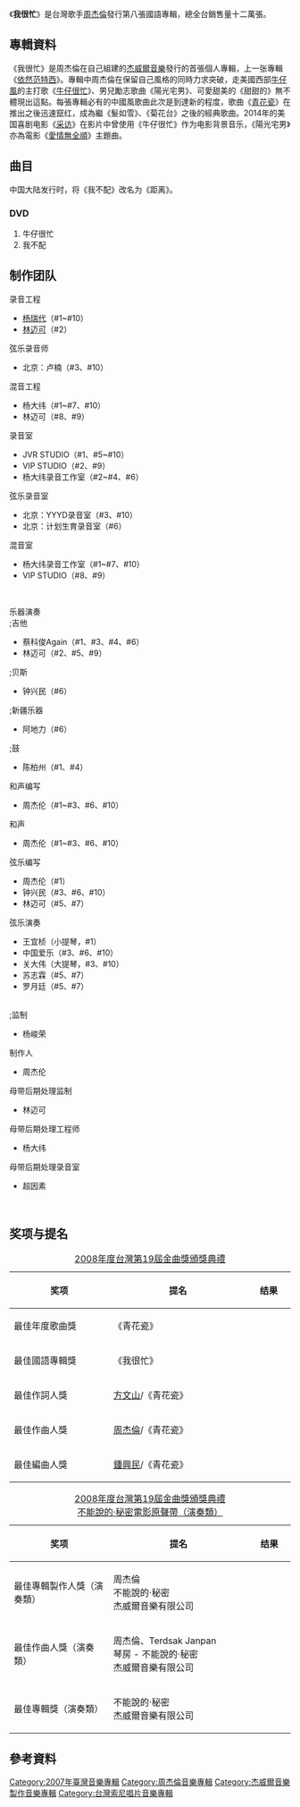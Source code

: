 {{noteTA
|G1=Music
}}
{{Infobox album
| name         = 我很忙
| type         = studio
| artist       = [[周杰倫|周杰倫]]
| cover        = Jay_Chou_on_the_run.jpg
| released     = {{Start date|2007|11|2}}
| genre        = [[華語流行音樂|華語流行音樂]]
| label        = [[杰威爾音樂|杰威爾音樂]]<ref>{{Cite web |url=https://www.bamid.gov.tw/information_176_64121.html |title=第十九屆金曲獎入圍名單 |access-date=2020-05-01 |archive-date=2019-09-29 |archive-url=https://web.archive.org/web/20190929191236/https://www.bamid.gov.tw/information_176_64121.html }}</ref>
| producer     = [[周杰倫|周杰倫]]
| prev_title   = [[黃金甲_EP|黃金甲 EP]]
| prev_year    = 2006
| next_title   = [[周杰倫2007世界巡迴演唱會|周杰倫2007世界巡迴演唱會]]
| next_year    = 2008
}}

《'''我很忙'''》是台灣歌手[[周杰倫|周杰倫]]發行第八張國語專輯，總全台銷售量十二萬張。

==專輯資料==
《我很忙》是周杰倫在自己組建的[[杰威爾音樂|杰威爾音樂]]發行的首張個人專輯，上一张專輯《[[依然范特西|依然范特西]]》。專輯中周杰倫在保留自己風格的同時力求突破，走美國西部[[牛仔風|牛仔風]]的主打歌《[[牛仔很忙|牛仔很忙]]》、男兒勵志歌曲《陽光宅男》、可愛甜美的《甜甜的》無不體現出這點。每張專輯必有的中國風歌曲此次是到達新的程度，歌曲《[[青花瓷_(歌曲)|青花瓷]]》在推出之後迅速竄红，成為繼《髮如雪》、《菊花台》之後的經典歌曲。2014年的美国喜剧电影《[[采访_(电影)|采访]]》在影片中曾使用《牛仔很忙》作为电影背景音乐，《陽光宅男》亦為電影《[[愛情無全順|愛情無全順]]》主題曲。

== 曲目 ==
{{Track listing
| headline        = CD
| total_length    = 39:08
| all_music       = [[周杰伦|周杰伦]]
| all_producer    = 周杰伦

| title1          = 牛仔很忙
| lyrics1         =[[黄俊郎|黄俊郎]]
| arranger1       =[[钟兴民|钟兴民]]
| length1         = 2:48

| title2          = 彩虹
| lyrics2         = 周杰伦
| arranger2       = [[林迈可|林迈可]]
| length2         = 4:23

| title3          = 青花瓷
| lyrics3         = [[方文山|方文山]]
| arranger3       = 钟兴民
| length3         = 3:59

| title4          = 阳光宅男
| lyrics4         = 方文山
| arranger4       = 周杰伦
| length4         = 3:42

| title5          = 蒲公英的约定
| lyrics5         = 方文山
| arranger5       = 林迈可
| length5         = 4:07

| title6          = 无双
| lyrics6         = 方文山
| arranger6       = 钟兴民
| length6         = 3:53

| title7          = 我不配
| lyrics7         = 方文山
| arranger7       = 林迈可
| length7         = 4:48

| title8          = 扯
| lyrics8         = 方文山
| arranger8       = 林迈可
| length8         = 3:30

| title9          = 甜甜的
| lyrics9         = 方文山
| arranger9       = 林迈可
| length9         = 4:03

| title10          = 最长的电影
| lyrics10         = 周杰伦
| arranger10       = 钟兴民
| length10         = 3:55
}}中国大陆发行时，将《我不配》改名为《距离》。

===DVD===
#牛仔很忙
#我不配

== 制作团队 ==
{{col-begin}}
{{col-2}}
;录音工程
*[[杨瑞代|杨瑞代]]（#1~#10）
*[[林迈可|林迈可]]（#2）

;弦乐录音师
*北京：卢楠（#3、#10）

;混音工程
*杨大纬（#1~#7、#10）
*林迈可（#8、#9）

{{col-2}}
;录音室
*JVR STUDIO（#1、#5~#10）
*VIP STUDIO（#2、#9）
*杨大纬录音工作室（#2~#4、#6）

;弦乐录音室
*北京：YYYD录音室（#3、#10）
*北京：计划生育录音室（#6）

;混音室
*杨大纬录音工作室（#1~#7、#10）
*VIP STUDIO（#8、#9）

{{col-end}}

<br/>
{{col-begin}}
{{col-2}}
;乐器演奏
;;吉他
*蔡科俊Again（#1、#3、#4、#6）
*林迈可（#2、#5、#9）

;;贝斯
*钟兴民（#6）

;;新疆乐器
*阿地力（#6）

;;鼓
*陈柏州（#1、#4）

{{Col-2}}

;和声编写
*周杰伦（#1~#3、#6、#10）

;和声
*周杰伦（#1~#3、#6、#10）

;弦乐编写
*周杰伦（#1）
*钟兴民（#3、#6、#10）
*林迈可（#5、#7）

;弦乐演奏
*王宜桢（小提琴，#1）
*中国爱乐（#3、#6、#10）
*关大伟（大提琴，#3、#10）
*苏志霖（#5、#7）
*罗月廷（#5、#7）

{{Col-end}}

<br/>
;监制
*杨峻荣

;制作人
*周杰伦

;母带后期处理监制
*林迈可

;母带后期处理工程师
*杨大纬

;母带后期处理录音室
*超因素

<br/>
{{center|（"#1"代表专辑中第一首歌曲，以此类推。）}}
== 奖项与提名 ==
{| class="wikitable"
|+[[第19屆金曲獎|2008年度台灣第19屆金曲獎頒獎典禮]]
|-
! width="250"|奖项 !! width="350"|提名 !! width="90"|结果
|-
| 最佳年度歌曲獎 || 《青花瓷》 || {{won}}
|-
| 最佳國語專輯獎 || 《我很忙》 || {{nom}}
|-
| 最佳作詞人獎 || [[方文山|方文山]]/《青花瓷》 || {{won}}
|-
| 最佳作曲人獎 || [[周杰倫|周杰倫]]/《青花瓷》 || {{won}}
|-
| 最佳編曲人獎 || [[鍾興民|鍾興民]]/《青花瓷》 || {{nom}}
|}

{| class="wikitable"
|+[[第19屆金曲獎|2008年度台灣第19屆金曲獎頒獎典禮]]<br />[[不能說的·秘密|不能說的·秘密電影原聲帶（演奏類）]]
|-
! width="250"|奖项 !! width="350"|提名 !! width="90"|结果
|-
| 最佳專輯製作人獎（演奏類） || 周杰倫<br />不能說的·秘密<br />杰威爾音樂有限公司 || {{won}}
|-
| 最佳作曲人獎（演奏類） || 周杰倫、Terdsak Janpan<br />琴房 - 不能說的·秘密<br />杰威爾音樂有限公司 || {{won}}
|-
| 最佳專輯獎（演奏類） || 不能說的·秘密<br />杰威爾音樂有限公司  || {{nom}}
|}

== 參考資料 ==	
{{reflist|2}}
{{周杰倫歌曲}}
{{周杰倫}}

[[Category:2007年臺灣音樂專輯|Category:2007年臺灣音樂專輯]]
[[Category:周杰倫音樂專輯|Category:周杰倫音樂專輯]]
[[Category:杰威爾音樂製作音樂專輯|Category:杰威爾音樂製作音樂專輯]]
[[Category:台灣索尼唱片音樂專輯|Category:台灣索尼唱片音樂專輯]]